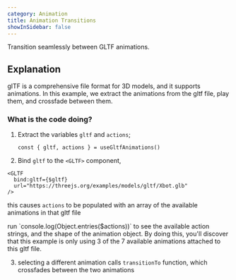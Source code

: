 ```yaml
---
category: Animation
title: Animation Transitions
showInSidebar: false
---
```


Transition seamlessly between GLTF animations.

<Example path="animation/transitions" />

## Explanation

glTF is a comprehensive file format for 3D models, and it supports animations.
In this example, we extract the animations from the gltf file, play them, and crossfade between them.

### What is the code doing?

1. Extract the variables `gltf` and `actions`;

   `const { gltf, actions } = useGltfAnimations()`

2. Bind `gltf` to the `<GLTF>` component,

```
<GLTF
  bind:gltf={$gltf}
  url="https://threejs.org/examples/models/gltf/Xbot.glb"
/>
```

this causes `actions` to be populated with an array of the available animations in that gltf file

<Tip type="tip">
  run `console.log(Object.entries($actions))` to see the available action strings, and the shape of
  the animation object. By doing this, you'll discover that this example is only using 3 of the 7
  available animations attached to this gltf file.
</Tip>

3. selecting a different animation calls `transitionTo` function, which crossfades between the two animations
